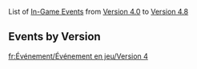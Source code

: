 {{HistoryTabs|In-Game Event|class=custom-tabs-default}}
List of [[In-Game Event]]s from [[Version 4.0]] to [[Version 4.8]]

==Events by Version==
{{Events by Version Tables|4|category=In-Game Events}}

[[fr:Événement/Événement en jeu/Version 4]]
